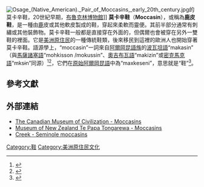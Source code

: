 [[File:Osage_(Native_American)._Pair_of_Moccasins,_early_20th_century.jpg|thumbnail]]的莫卡辛鞋，20世紀早期，[[布魯克林博物館|布魯克林博物館]]]]
'''莫卡辛鞋'''（'''Moccasin'''），或稱為'''鹿皮鞋'''，是一種由[[鹿|鹿]]皮或其他軟皮製成的鞋，穿起來柔軟而靈便。其前半部分通常有刺繡或其他裝飾物。莫卡辛鞋一般都是直接穿在外面的，但偶爾也會被穿在另外一雙鞋的裡面。它是[[美洲原住民|美洲原住民]]的一種傳統鞋類，後來移民到這裡的歐洲人也開始穿著莫卡辛鞋。語源學上，“moccasin”一詞來自[[阿爾岡昆語族|阿爾岡昆語族]]的[[波瓦坦語|波瓦坦語]]“makasin” （與[[馬薩諸塞語|馬薩諸塞語]]“mohkisson /mokussin”、[[奧吉布瓦語|奧吉布瓦語]]“makizin”或[[密克馬克語|密克馬克語]]“mksɨn”同源）<ref>{{Cite web |url=http://www.yourdictionary.com/moccasin |title=moccasin: definition, usage and pronunciation - YourDictionary.com<!-- Bot generated title --> |accessdate=2014-10-15 |archive-date=2011-06-07 |archive-url=https://web.archive.org/web/20110607223647/http://www.yourdictionary.com/moccasin |dead-url=no }}</ref><ref>{{Cite web |url=http://www.etymonline.com/index.php?term=moccasin |title=Online Etymology Dictionary<!-- Bot generated title --> |accessdate=2014-10-15 |archive-date=2010-12-22 |archive-url=https://web.archive.org/web/20101222051508/http://www.etymonline.com/index.php?term=moccasin |dead-url=no }}</ref>，它們在[[原始阿爾岡昆語|原始阿爾岡昆語]]中為“maxkeseni”，意思就是“鞋”<ref>{{cite web|url=http://dictionary.reference.com/browse/moccasin|title=Moccasin - Define Moccasin at Dictionary.com|work=Dictionary.com|accessdate=7 October 2014|archive-date=2009-04-10|archive-url=https://wayback.archive-it.org/all/20090410145421/http://dictionary.reference.com/browse/moccasin|dead-url=no}}</ref>。

== 參考文獻==
{{reflist}}
==外部連結 ==
{{commonscat|Moccasins}}
* [http://www.civilization.ca/cmc/exhibitions/aborig/mocasin/mocrune.shtml The Canadian Museum of Civilization - Moccasins] {{Wayback|url=http://www.civilization.ca/cmc/exhibitions/aborig/mocasin/mocrune.shtml |date=20130813073621 }}
* [http://collections.tepapa.govt.nz/search.aspx?advanced=colClassification%3a%22moccasins%22 Museum of New Zealand Te Papa Tongarewa - Moccasins] {{Wayback|url=http://collections.tepapa.govt.nz/search.aspx?advanced=colClassification%3a%22moccasins%22 |date=20121018135239 }}
* [http://www.nativetech.org/seminole/moccasins/index.php Creek - Seminole moccasins] {{Wayback|url=http://www.nativetech.org/seminole/moccasins/index.php |date=20210417004808 }}
{{EB1911}}

[[Category:鞋|Category:鞋]]
[[Category:美洲原住民文化|Category:美洲原住民文化]]